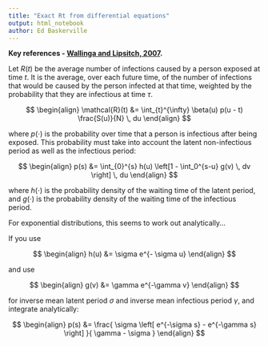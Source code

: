 ```yaml
---
title: "Exact Rt from differential equations"
output: html_notebook
author: Ed Baskerville
---
```


**Key references -  [Wallinga and Lipsitch, 2007](https://www.ncbi.nlm.nih.gov/pmc/articles/PMC1766383/pdf/rspb20063754.pdf).**


Let $R(t)$ be the average number of infections caused by a person exposed at time $t$.
It is the average, over each future time, of the number of infections that would be caused by the person infected at that time, weighted by the probability that they are infectious at time $\tau$.


$$
\begin{align}
\mathcal{R}(t) &= \int_{t}^{\infty}
    \beta(u) p(u - t)  \frac{S(u)}{N}
\, du
\end{align}
$$

where $p(\cdot)$ is the probability over time that a person is infectious after being exposed.
This probability must take into account the latent non-infectious period as well as the infectious period:

$$
\begin{align}
    p(s) &= \int_{0}^{s} h(u) \left[1 - \int_0^{s-u} g(v) \, dv \right] \, du
\end{align}
$$

where $h(\cdot)$ is the probability density of the waiting time of the latent period, and $g(\cdot)$ is the probability density of the waiting time of the infectious period.


For exponential distributions, this seems to work out analytically...

If you use

$$
\begin{align}
h(u) &= \sigma e^{- \sigma u}
\end{align}
$$

and use

$$
\begin{align}
g(v) &= \gamma e^{-\gamma v}
\end{align}
$$

for inverse mean latent period $\sigma$ and inverse mean infectious period $\gamma$, and integrate analytically:

$$
\begin{align}
p(s) &= \frac{
  \sigma \left[
    e^{-\sigma s} - e^{-\gamma s}
  \right]
}{
  \gamma - \sigma
}
\end{align}
$$
